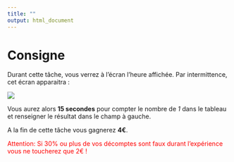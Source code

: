 ```yaml
---
title: ""
output: html_document
---
```


# Consigne

Durant cette tâche, vous verrez à l'écran l'heure affichée. Par intermittence, cet écran apparaitra :

![](decompte.png)

Vous aurez alors **15 secondes** pour compter le nombre de *1* dans le tableau et renseigner le résultat dans le champ à gauche.

A la fin de cette tâche vous gagnerez **4€**.

<span style="color:red">
Attention: Si 30% ou plus de vos décomptes sont faux durant l'expérience vous ne toucherez que 2€ !
</span>
